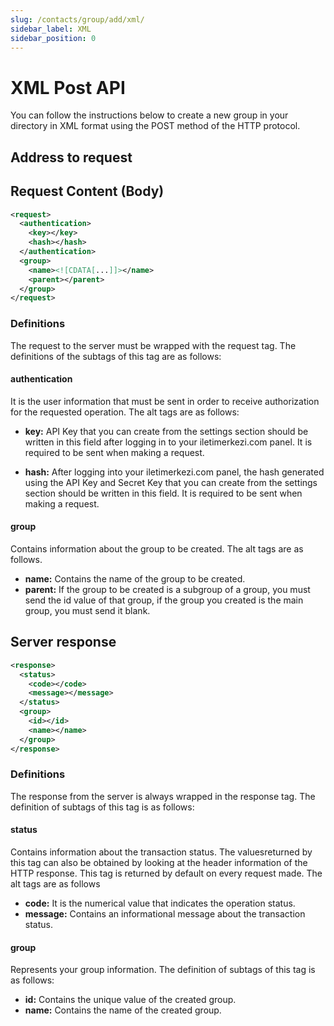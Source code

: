 ```yaml
---
slug: /contacts/group/add/xml/
sidebar_label: XML
sidebar_position: 0
---
```



# XML Post API
<AccessWarning />
You can follow the instructions below to create a new group in your directory in XML format using the POST method of the HTTP protocol.

## Address to request

<RequestURL type="POST" url="https://api.iletimerkezi.com/v1/add-group" />

## Request Content (Body)

```xml title="Content of the request if you are processing using API Key"
<request>
  <authentication>
    <key></key>
    <hash></hash>
  </authentication>
  <group>
    <name><![CDATA[...]]></name>
    <parent></parent>
  </group>
</request>
```

### Definitions

The request to the server must be wrapped with the <Badge>request</Badge> tag. The definitions of the subtags of this tag are as follows:

#### authentication
It is the user information that must be sent in order to receive authorization for the requested operation. The alt tags are as follows:

+ **key:** API Key that you can create from the settings section should be written in this field after logging in to your iletimerkezi.com panel. It is required to be sent when making a request.

+ **hash:** After logging into your iletimerkezi.com panel, the hash generated using the API Key and Secret Key that you can create from the settings section should be written in this field. It is required to be sent when making a request.

#### group
Contains information about the group to be created. The alt tags are as follows.

+ **name:** Contains the name of the group to be created.
+ **parent:** If the group to be created is a subgroup of a group, you must send the id value of that group, if the group you created is the main group, you must send it blank.

## Server response

```xml
<response>
  <status>
    <code></code>
    <message></message>
  </status>
  <group>
    <id></id>
    <name></name>
  </group>
</response>
```

### Definitions

The response from the server is always wrapped in the <Badge>response</Badge> tag. The definition of subtags of this tag is as follows:

#### status
Contains information about the transaction status. The values ​​returned by this tag can also be obtained by looking at the header information of the HTTP response. This tag is returned by default on every request made. The alt tags are as follows

+ **code:** It is the numerical value that indicates the operation status.
+ **message:** Contains an informational message about the transaction status.

#### group
Represents your group information. The definition of subtags of this tag is as follows:

+ **id:** Contains the unique value of the created group.
+ **name:** Contains the name of the created group.